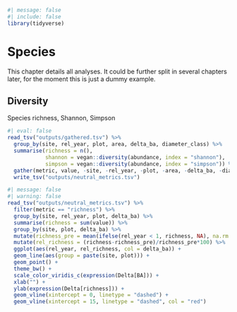 ```r
#| message: false
#| include: false
library(tidyverse)
```

# Species {.unnumbered}

This chapter details all analyses. It could be further split in several chapters later, for the moment this is just a dummy example.

## Diversity

Species richness, Shannon, Simpson

```r
#| eval: false
read_tsv("outputs/gathered.tsv") %>% 
  group_by(site, rel_year, plot, area, delta_ba, diameter_class) %>% 
  summarise(richness = n(),
            shannon = vegan::diversity(abundance, index = "shannon"),
            simpson = vegan::diversity(abundance, index = "simpson")) %>% 
  gather(metric, value, -site, -rel_year, -plot, -area, -delta_ba, -diameter_class) %>% 
  write_tsv("outputs/neutral_metrics.tsv")
```

```r
#| message: false
#| warning: false
read_tsv("outputs/neutral_metrics.tsv") %>% 
  filter(metric == "richness") %>% 
  group_by(site, rel_year, plot, delta_ba) %>% 
  summarise(richness = sum(value)) %>% 
  group_by(site, plot, delta_ba) %>% 
  mutate(richness_pre = mean(ifelse(rel_year < 1, richness, NA), na.rm = T)) %>% 
  mutate(rel_richness = (richness-richness_pre)/richness_pre*100) %>% 
  ggplot(aes(rel_year, rel_richness, col = delta_ba)) +
  geom_line(aes(group = paste(site, plot))) +
  geom_point() +
  theme_bw() +
  scale_color_viridis_c(expression(Delta[BA])) +
  xlab("") + 
  ylab(expression(Delta[richness])) +
  geom_vline(xintercept = 0, linetype = "dashed") +
  geom_vline(xintercept = 15, linetype = "dashed", col = "red")
```
